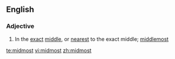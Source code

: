 ==English==

===Adjective===
{{en-adj|-}}

# In the [[exact]] [[middle]], or [[nearest]] to the exact middle; [[middlemost]]

[[te:midmost]]
[[vi:midmost]]
[[zh:midmost]]